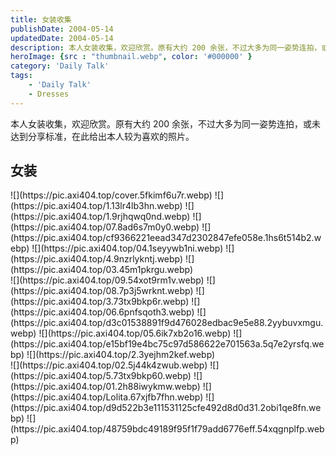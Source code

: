 ```yaml
---
title: 女装收集
publishDate: 2004-05-14
updatedDate: 2004-05-14
description: 本人女装收集，欢迎欣赏。原有大约 200 余张，不过大多为同一姿势连拍，或未达到分享标准，在此给出本人较为喜欢的照片。
heroImage: {src : "thumbnail.webp", color: '#000000' }
category: 'Daily Talk'
tags:
    - 'Daily Talk'
    - Dresses
---
```


本人女装收集，欢迎欣赏。原有大约 200 余张，不过大多为同一姿势连拍，或未达到分享标准，在此给出本人较为喜欢的照片。

## 女装

<div class="grid grid-cols-3 gap-4">
  <div>
    ![](https://pic.axi404.top/cover.5fkimf6u7r.webp)
    ![](https://pic.axi404.top/1.13lr4lb3hn.webp)
    ![](https://pic.axi404.top/1.9rjhqwq0nd.webp)
    ![](https://pic.axi404.top/07.8ad6s7m0y0.webp)
    ![](https://pic.axi404.top/cf9366221eead347d2302847efe058e.1hs6t514b2.webp)
    ![](https://pic.axi404.top/04.1seyywb1ni.webp)
    ![](https://pic.axi404.top/4.9nzrlykntj.webp)
    ![](https://pic.axi404.top/03.45m1pkrgu.webp)
  </div>
  <div>
    ![](https://pic.axi404.top/09.54xot9rm1v.webp)
    ![](https://pic.axi404.top/08.7p3j5wrknt.webp)
    ![](https://pic.axi404.top/3.73tx9bkp6r.webp)
    ![](https://pic.axi404.top/06.6pnfsqoth3.webp)
    ![](https://pic.axi404.top/d3c01538891f9d476028edbac9e5e88.2yybuvxmgu.webp)
    ![](https://pic.axi404.top/05.6ik7xb2o16.webp)
    ![](https://pic.axi404.top/e15bf19e4bc75c97d586622e701563a.5q7e2yrsfq.webp)
    ![](https://pic.axi404.top/2.3yejhm2kef.webp)
  </div>
  <div>
    ![](https://pic.axi404.top/02.5j44k4zwub.webp)
    ![](https://pic.axi404.top/5.73tx9bkp60.webp)
    ![](https://pic.axi404.top/01.2h88iwykmw.webp)
    ![](https://pic.axi404.top/Lolita.67xjfb7fhn.webp)
    ![](https://pic.axi404.top/d9d522b3e111531125cfe492d8d0d31.2obi1qe8fn.webp)
    ![](https://pic.axi404.top/48759bdc49189f95f1f79add6776eff.54xqgnplfp.webp)
  </div>
</div>
